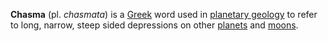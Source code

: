 '''Chasma''' (pl. ''chasmata'') is a [[Greek_language|Greek]] word used in [[planetary geology]] to refer to long, narrow, steep sided depressions on other [[planet|planets]] and [[natural satellite|moons]].

{{crater-stub}}